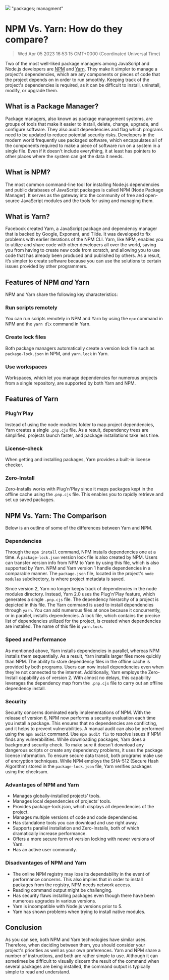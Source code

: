 ![](https://uploads-ssl.webflow.com/6143afec68f555387049efb3/63dd5edc47af2e6a93a82d77_npmvsyarn_f107d1444ed9533bc799733b045cf91f_2000.jpeg)
"packages; managment"
# NPM Vs. Yarn: How do they compare?
> Wed Apr 05 2023 16:53:15 GMT+0000 (Coordinated Universal Time)

Two of the most well-liked package managers among JavaScript and Node.js developers are <a href="https://www.npmjs.com/" target="_blank" rel="noopener noreferrer">NPM</a> and <a href="https://yarnpkg.com/" target="_blank" rel="noopener noreferrer">Yarn</a>. They make it simpler to manage a project's dependencies, which are any components or pieces of code that the project depends on in order to run smoothly. Keeping track of the project's dependencies is required, as it can be difficult to install, uninstall, modify, or upgrade them.

## What is a Package Manager?
Package managers, also known as package management systems, are groups of tools that make it easier to install, delete, change, upgrade, and configure software. They also audit dependencies and flag which programs need to be updated to reduce potential security risks. Developers in the modern world frequently use packaged software, which encapsulates all of the components required to make a piece of software run on a system in a single file. Even if it doesn't include everything, it at least has pointers to other places where the system can get the data it needs.

## What is NPM?
The most common command-line tool for installing Node.js dependencies and public databases of JavaScript packages is called NPM (Node Package Manager). It serves as the gateway into the community of free and open-source JavaScript modules and the tools for using and managing them.

## What is Yarn?
Facebook created Yarn, a JavaScript package and dependency manager that is backed by Google, Exponent, and Tilde. It was developed to fix problems with earlier iterations of the NPM CLI. Yarn, like NPM, enables you to utilize and share code with other developers all over the world, saving you from having to create new code from scratch, and allowing you to use code that has already been produced and published by others. As a result, it’s simpler to create software because you can use the solutions to certain issues provided by other programmers.

## Features of NPM <em>and</em> Yarn
NPM and Yarn share the following key characteristics:

### Run scripts remotely
You can run scripts remotely in NPM and Yarn by using the ```npx``` command in NPM and the ```yarn dlx``` command in Yarn.

### Create lock files
Both package managers automatically create a version lock file such as ```package-lock.json``` in NPM, and ```yarn.lock``` in Yarn.

### Use workspaces
Workspaces, which let you manage dependencies for numerous projects from a single repository, are supported by both Yarn and NPM.

## Features of Yarn

### Plug’n’Play
Instead of using the node modules folder to map project dependencies, Yarn creates a single ```.pnp.cjs``` file. As a result, dependency trees are simplified, projects launch faster, and package installations take less time.

### License-check
When getting and installing packages, Yarn provides a built-in license checker.

### Zero-Install
Zero-Installs works with Plug'n'Play since it maps packages kept in the offline cache using the .```pnp.cjs``` file. This enables you to rapidly retrieve and set up saved packages.

## NPM Vs. Yarn: The Comparison
Below is an outline of some of the differences between Yarn and NPM.

### Dependencies
Through the ```npm install``` command, NPM installs dependencies one at a time.
A ```package-lock.json``` version lock file is also created by NPM. Users can transfer version info from NPM to Yarn by using this file, which is also supported by Yarn.
NPM and Yarn version 1 handle dependencies in a comparable manner. The ```package.json``` file, located in the project's ```node modules``` subdirectory, is where project metadata is saved.

Since version 2, Yarn no longer keeps track of dependencies in the node modules directory. Instead, Yarn 2.0 uses the Plug'n'Play feature, which generates a single ```.pnp.cjs``` file. The dependency hierarchy of a project is depicted in this file.
The Yarn command is used to install dependencies through ```yarn```. You can add numerous files at once because it concurrently, or in parallel, installs dependencies. A lock file, which contains the precise list of dependencies utilized for the project, is created when dependencies are installed. The name of this file is ```yarn.lock```.

### Speed and Performance
As mentioned above, Yarn installs dependencies in parallel, whereas NPM installs them sequentially. As a result, Yarn installs larger files more quickly than NPM.
The ability to store dependency files in the offline cache is provided by both programs. Users can now install dependencies even when they're not connected to the internet.
Additionally, Yarn employs the Zero-Install capability as of version 2. With almost no delays, this capability leverages the dependency map from the ```.pnp.cjs``` file to carry out an offline dependency install.

### Security
Security concerns dominated early implementations of NPM. With the release of version 6, NPM now performs a security evaluation each time you install a package. This ensures that no dependencies are conflicting, and it helps to prevent vulnerabilities.
A manual audit can also be performed using the ```npm audit``` command. Use ```npm audit fix``` to resolve issues if NPM finds any vulnerabilities.
While downloading packages, Yarn does a background security check. To make sure it doesn't download any dangerous scripts or create any dependency problems, it uses the package license information.
To ensure secure data transit, both programs make use of encryption techniques. While NPM employs the SHA-512 (Secure Hash Algorithm) stored in the ```package-lock.json``` file, Yarn verifies packages using the checksum.

### Advantages of NPM and Yarn
- Manages globally-installed projects’ tools.
- Manages local dependencies of projects’ tools.
- Provides package-lock.json, which displays all dependencies of the project.
- Manages multiple versions of code and code dependencies.
- Has standalone tools you can download and use right away.
- Supports parallel installation and Zero-Installs, both of which dramatically increase performance.
- Offers a more secure form of version locking with newer versions of Yarn.
- Has an active user community.

### Disadvantages of NPM and Yarn
- The online NPM registry may lose its dependability in the event of performance concerns. This also implies that in order to install packages from the registry, NPM needs network access.
- Reading command output might be challenging.
- Has security flaws installing packages even though there have been numerous upgrades in various versions.
- Yarn is incompatible with Node.js versions prior to 5.
- Yarn has shown problems when trying to install native modules.

## Conclusion
As you can see, both NPM and Yarn technologies have similar uses. Therefore, when deciding between them, you should consider your project's priorities as well as your own preferences. Yarn and NPM share a number of instructions, and both are rather simple to use.
Although it can sometimes be difficult to visually discern the result of the command when several packages are being installed, the command output is typically simple to read and understand.
